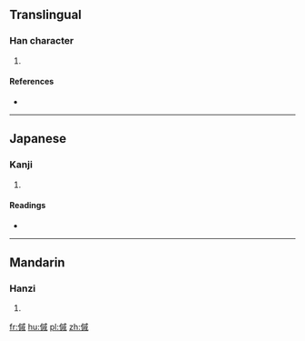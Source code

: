 ==Translingual==

===Han character===
{{Han char|rn=9|rad=人|as=11|sn=13|four=23250|canj=OIHF|ids=⿰亻戚}}

# {{defn|Han|sort=人11}}

====References====
* {{Han ref|kx=0114.280|dkj=01024|dj=0244.040|hdz=10210.020|uh=50B6|ud=20662|bh=DCC3|bd=56515}}

----

==Japanese==

===Kanji===
{{ja-kanji|grade=|rs=人11}}

# {{defn|lang=ja|sort=人11}}

====Readings====
* {{ja-readings|on=[[そく]] (soku), [[せき]] (seki), [[しゃく]] (shaku)|kun=[[ちかい]] (chikai)}}

----

==Mandarin==

===Hanzi===
{{cmn-hanzi|pin=[[còu]] ([[cou4]])|wg=ts'ou<sup>4</sup>}}

# {{defn|lang=cmn|sort=人11}}

[[fr:傶]]
[[hu:傶]]
[[pl:傶]]
[[zh:傶]]